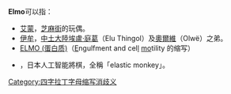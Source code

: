 '''Elmo'''可以指：
* [[艾蒙|艾蒙]]，[[芝麻街|芝麻街]]的玩偶。
*[[伊牟|伊牟]]，[[中土大陸|中土大陸]][[埃盧·庭葛|埃盧·庭葛]]（Elu Thingol）及[[奧爾維|奧爾維]]（Olwë）之弟。
*[[ELMO_(蛋白质)|ELMO (蛋白质)]]（<u>E</u>ngulfment and cel<u>l</u> <u>mo</u>tility 的缩写）
* {{link-ja|elmo (將棋)|elmo (コンピュータ将棋ソフト)|elmo}}，日本人工智能將棋，全稱「elastic monkey」。
{{disambig}}

[[Category:四字拉丁字母缩写消歧义|Category:四字拉丁字母缩写消歧义]]